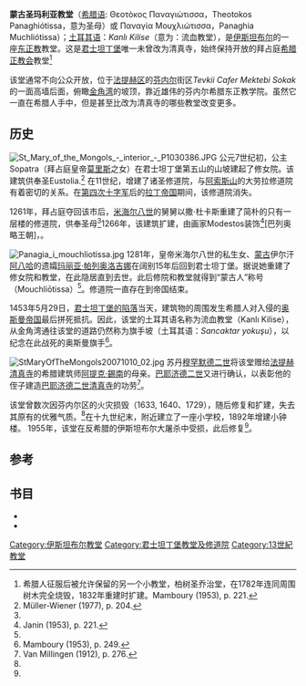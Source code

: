 {{Infobox church
| name                   = 蒙古圣玛利亚教堂<br/>Παναγία Μουχλιώτισσα
| fullname               = 
| image                  = StMaryOfTheMongols20071010 01.jpg
| latd                   = 41.029722
| latNS                  = N
| longd                  = 28.948889
| longEW                 = E
| location               = [[土耳其|土耳其]][[伊斯坦布尔|伊斯坦布尔]][[芬内尔|芬内尔]]区
| denomination           = [[希腊正教会|希腊正教会]]
| founded date           = 7世纪初
| founder                = Sopatra / 玛丽亚·帕列奥洛吉娜
| dedication             = 圣母
| style                  = 拜占庭 
| completed date         = 1281年以后
}}
'''蒙古圣玛利亚教堂'''（[[希腊语|希腊语]]: Θεοτòκος Παναγιώτισσα，Theotokos Panaghiótissa，意为圣母）或 Παναγία Μουχλιώτισσα，Panaghia Muchliótissa）；[[土耳其语|土耳其语]]：''Kanlı Kilise''（意为：流血教堂），是[[伊斯坦布尔|伊斯坦布尔]]的一座[[东正教|东正教]]教堂。这是[[君士坦丁堡|君士坦丁堡]]唯一未曾改为清真寺，始终保持开放的拜占庭[[希腊正教会|希腊正教会]]教堂<ref>希腊人征服后被允许保留的另一个小教堂，柏树圣乔治堂，在1782年连同周围树木完全烧毁，1832年重建时扩建。Mamboury (1953), p. 221.</ref>

该堂通常不向公众开放，位于[[法提赫区|法提赫区]]的[[芬内尔|芬内尔]]街区''Tevkii Cafer Mektebi Sokak''的一面高墙后面，俯瞰[[金角湾|金角湾]]的坡顶，靠近雄伟的芬内尔希腊东正教学院。虽然它一直在希腊人手中，但是甚至比改为清真寺的哪些教堂改变更多。

==历史==
[[File:St_Mary_of_the_Mongols_-_interior_-_P1030386.JPG|thumb]]
公元7世纪初，公主 Sopatra（拜占庭皇帝[[莫里斯_(拜占庭)|莫里斯]]之女）在君士坦丁堡第五山的山坡建起了修女院。该建筑供奉圣Eustolia.<ref name=mw204>Müller-Wiener (1977), p. 204.</ref> 在11世纪，增建了诸圣修道院，与[[阿索斯山|阿索斯山]]的大劳拉修道院有着密切的关系。在[[第四次十字军|第四次十字军]]后的[[拉丁帝国|拉丁帝国]]期间，该修道院消失。

1261年，拜占庭夺回该市后，[[米海尔八世|米海尔八世]]的舅舅以撒·杜卡斯重建了简朴的只有一层楼的修道院，供奉圣母<ref name=mw204/>1266年，该建筑扩建，由画家Modestos装饰<ref name=ja221>Janin (1953), p. 221.</ref>[巴列奥略王朝]，。

[[File:Panagia_i_mouchliotissa.jpg|thumb]]
1281年，皇帝米海尔八世的私生女、[[蒙古|蒙古]]伊尔汗[[阿八哈|阿八哈]]的遗孀[[玛丽亚·帕列奥洛吉娜|玛丽亚·帕列奥洛吉娜]]在阔别15年后回到君士坦丁堡。据说她重建了修女院和教堂，在此隐居直到去世。此后修院和教堂就得到“蒙古人”称号（Mouchliōtissa）<ref name=mw204/>。修道院一直存在到帝国结束。

1453年5月29日，[[君士坦丁堡的陷落|君士坦丁堡的陷落]]当天，建筑物的周围发生希腊人对入侵的[[奥斯曼帝国|奥斯曼帝国]]最后拼死抵抗。因此，该堂的土耳其语名称为流血教堂（Kanlı Kilise），从金角湾通往该堂的道路仍然称为旗手坡（土耳其语：''Sancaktar yokuşu''），以纪念在此战死的奥斯曼旗手<ref name=mb249>Mamboury (1953), p. 249.</ref>。

[[Image:StMaryOfTheMongols20071010_02.jpg|right]]
苏丹[[穆罕默德二世_(奥斯曼帝国)|穆罕默德二世]]将该堂赠给[[法提赫清真寺|法提赫清真寺]]的希腊建筑师[[阿提克·錫南|阿提克·錫南]]的母亲。[[巴耶济德二世|巴耶济德二世]]又进行确认，以表彰他的侄子建造[[巴耶济德二世清真寺|巴耶济德二世清真寺]]的功劳<ref name=mw276>Van Millingen (1912), p. 276.</ref>。

该堂曾数次因芬内尔区的火灾损毁（1633, 1640、1729），随后修复和扩建，失去其原有的优雅气质。<ref name=mw205/>在十九世纪末，附近建立了一座小学校，1892年增建小钟楼。 1955年，该堂在反希腊的伊斯坦布尔大屠杀中受损，此后修复<ref name=mw205/>。

==参考==
{{Reflist|2}}

==书目==
*{{cite book  | author= Ernest Mamboury | title=The Tourists' Istanbul  | publisher=Çituri Biraderler Basımevi  | location=Istanbul
 | year=1953}}    
*{{cite book | author=Raymond Janin | title=La Géographie ecclésiastique de l'Empire byzantin. 1. Part: Le Siège de Constantinople et le Patriarcat Oecuménique. 3rd Vol. : Les Églises et les Monastères | publisher=Institut Français d'Études Byzantines | location=Paris
 | language=fr | year=1953}}
[[Category:伊斯坦布尔教堂|Category:伊斯坦布尔教堂]]
[[Category:君士坦丁堡教堂及修道院|Category:君士坦丁堡教堂及修道院]]
[[Category:13世紀教堂|Category:13世紀教堂]]